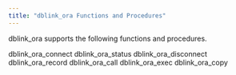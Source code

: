 ```yaml
---
title: "dblink_ora Functions and Procedures"
---
```


<div id="dblink_ora_functions_and_procedures" class="registered_link"></div>

dblink_ora supports the following functions and procedures.

<div class="toctree" maxdepth="3">

dblink_ora_connect dblink_ora_status dblink_ora_disconnect dblink_ora_record dblink_ora_call dblink_ora_exec dblink_ora_copy

</div>
